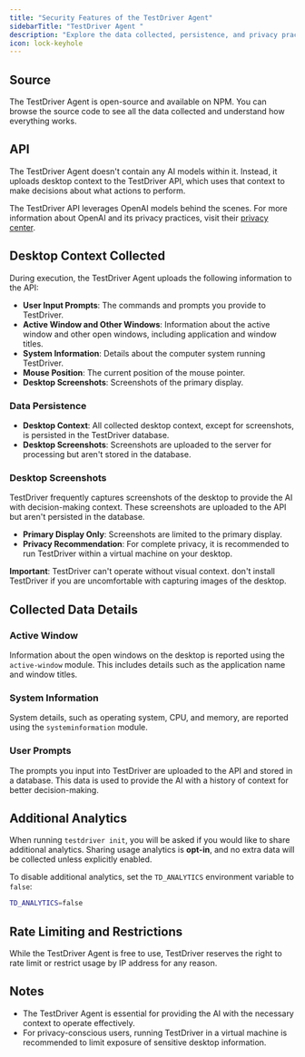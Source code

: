 ```yaml
---
title: "Security Features of the TestDriver Agent"
sidebarTitle: "TestDriver Agent "
description: "Explore the data collected, persistence, and privacy practices of the TestDriver Agent."
icon: lock-keyhole
---
```


## Source
The TestDriver Agent is open-source and available on NPM. You can browse the source code to see all the data collected and understand how everything works.

## API
The TestDriver Agent doesn't contain any AI models within it. Instead, it uploads desktop context to the TestDriver API, which uses that context to make decisions about what actions to perform. 

The TestDriver API leverages OpenAI models behind the scenes. For more information about OpenAI and its privacy practices, visit their [privacy center](https://openai.com/privacy).

## Desktop Context Collected
During execution, the TestDriver Agent uploads the following information to the API:

- **User Input Prompts**: The commands and prompts you provide to TestDriver.
- **Active Window and Other Windows**: Information about the active window and other open windows, including application and window titles.
- **System Information**: Details about the computer system running TestDriver.
- **Mouse Position**: The current position of the mouse pointer.
- **Desktop Screenshots**: Screenshots of the primary display.

### Data Persistence
- **Desktop Context**: All collected desktop context, except for screenshots, is persisted in the TestDriver database.
- **Desktop Screenshots**: Screenshots are uploaded to the server for processing but aren't stored in the database.

### Desktop Screenshots
TestDriver frequently captures screenshots of the desktop to provide the AI with decision-making context. These screenshots are uploaded to the API but aren't persisted in the database. 

- **Primary Display Only**: Screenshots are limited to the primary display.
- **Privacy Recommendation**: For complete privacy, it is recommended to run TestDriver within a virtual machine on your desktop.

**Important**: TestDriver can't operate without visual context. don't install TestDriver if you are uncomfortable with capturing images of the desktop.

## Collected Data Details

### Active Window
Information about the open windows on the desktop is reported using the `active-window` module. This includes details such as the application name and window titles.

### System Information
System details, such as operating system, CPU, and memory, are reported using the `systeminformation` module.

### User Prompts
The prompts you input into TestDriver are uploaded to the API and stored in a database. This data is used to provide the AI with a history of context for better decision-making.

## Additional Analytics
When running `testdriver init`, you will be asked if you would like to share additional analytics. Sharing usage analytics is **opt-in**, and no extra data will be collected unless explicitly enabled.

To disable additional analytics, set the `TD_ANALYTICS` environment variable to `false`:
```bash
TD_ANALYTICS=false
```

## Rate Limiting and Restrictions
While the TestDriver Agent is free to use, TestDriver reserves the right to rate limit or restrict usage by IP address for any reason.

## Notes
- The TestDriver Agent is essential for providing the AI with the necessary context to operate effectively.
- For privacy-conscious users, running TestDriver in a virtual machine is recommended to limit exposure of sensitive desktop information.
